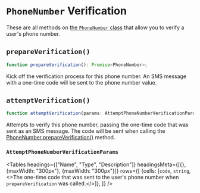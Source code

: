 
# `PhoneNumber` Verification

These are all methods on [the `PhoneNumber` class](/docs/references/javascript/phone-number/phone-number) that allow you to verify a user's phone number.

## `prepareVerification()`

```typescript
function prepareVerification(): Promise<PhoneNumber>;
```

Kick off the verification process for this phone number. An SMS message with a one-time code will be sent to the phone number value.

## `attemptVerification()`

```typescript
function attemptVerification(params: AttemptPhoneNumberVerificationParams): Promise<PhoneNumber>;
```

Attempts to verify this phone number, passing the one-time code that was sent as an SMS message. The code will be sent when calling the [PhoneNumber.prepareVerification()](https://clerk.com/docs/reference/clerkjs/phonenumber#prepare-verification) method.

### `AttemptPhoneNumberVerificationParams`

<Tables
  headings={["Name", "Type", "Description"]}
  headingsMeta={[{}, {maxWidth: "300px"}, {maxWidth: "300px"}]}
  rows={[
{cells: [<code>code</code>, <code>string</code>, <>The one-time code that was sent to the user's phone number when <code>prepareVerification</code> was called.</>]},
  ]}
/>
